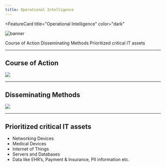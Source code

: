 ```yaml
---
title: Operational Intelligence
---
```



<FeatureCard
  title="Operational Intelligence"
  color="dark"
  >

![banner](images/intel-usage-banner.png)

</FeatureCard>

<AnchorLinks>
  <AnchorLink>Course of Action</AnchorLink>
  <AnchorLink>Disseminating Methods</AnchorLink>
  <AnchorLink>Prioritized critical IT assets</AnchorLink>
</AnchorLinks>

***

## Course of Action

![](images/course-action.png)

***

## Disseminating Methods

![](images/disseminating.png)

***

## Prioritized critical IT assets

- Networking Devices
- Medical Devices
- Internet of Things
- Servers and Databases
- Data like EHR’s, Payment &  Insurance, PII information etc.
